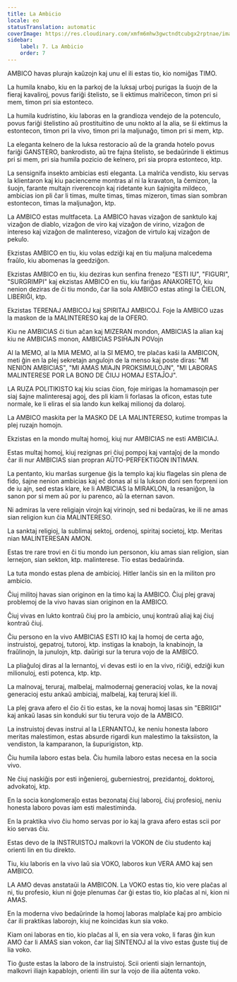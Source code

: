 ```yaml
---
title: La Ambicio
locale: eo
statusTranslation: automatic
coverImage: https://res.cloudinary.com/xmfm6mhw3gwctndtcubgx2rptnae/image/upload/v1740337243/small_cover_educacion_fundamental_a051170f1c.webp
sidebar:
    label: 7. La Ambicio
    order: 7
---
```

AMBICO havas plurajn kaŭzojn kaj unu el ili estas tio, kio nomiĝas TIMO.

La humila knabo, kiu en la parkoj de la luksaj urboj purigas la ŝuojn de la fieraj kavaliroj, povus fariĝi ŝtelisto, se li ektimus malriĉecon, timon pri si mem, timon pri sia estonteco.

La humila kudristino, kiu laboras en la grandioza vendejo de la potenculo, povus fariĝi ŝtelistino aŭ prostituitino de unu nokto al la alia, se ŝi ektimus la estontecon, timon pri la vivo, timon pri la maljunaĝo, timon pri si mem, ktp.

La eleganta kelnero de la luksa restoracio aŭ de la granda hotelo povus fariĝi GANSTERO, bankrodisto, aŭ tre fajna ŝtelisto, se bedaŭrinde li ektimus pri si mem, pri sia humila pozicio de kelnero, pri sia propra estonteco, ktp.

La sensignifa insekto ambicias esti eleganta. La malriĉa vendisto, kiu servas la klientaron kaj kiu pacienceme montras al ni la kravaton, la ĉemizon, la ŝuojn, farante multajn riverencojn kaj ridetante kun ŝajnigita mildeco, ambicias ion pli ĉar li timas, multe timas, timas mizeron, timas sian sombran estontecon, timas la maljunaĝon, ktp.

La AMBICO estas multfaceta. La AMBICO havas vizaĝon de sanktulo kaj vizaĝon de diablo, vizaĝon de viro kaj vizaĝon de virino, vizaĝon de intereso kaj vizaĝon de malintereso, vizaĝon de virtulo kaj vizaĝon de pekulo.

Ekzistas AMBICO en tiu, kiu volas edziĝi kaj en tiu maljuna malcedema fraŭlo, kiu abomenas la geedziĝon.

Ekzistas AMBICO en tiu, kiu deziras kun senfina frenezo "ESTI IU", "FIGURI", "SURGRIMPI" kaj ekzistas AMBICO en tiu, kiu fariĝas ANAKORETO, kiu nenion deziras de ĉi tiu mondo, ĉar lia sola AMBICO estas atingi la ĈIELON, LIBERIĜI, ktp.

Ekzistas TERENAJ AMBICOJ kaj SPIRITAJ AMBICOJ. Foje la AMBICO uzas la maskon de la MALINTERESO kaj de la OFERO.

Kiu ne AMBICIAS ĉi tiun aĉan kaj MIZERAN mondon, AMBICIAS la alian kaj kiu ne AMBICIAS monon, AMBICIAS PSIĤAJN POVojn

Al la MEMO, al la MIA MEMO, al la SI MEMO, tre plaĉas kaŝi la AMBICON, meti ĝin en la plej sekretajn angulojn de la menso kaj poste diras: "MI NENION AMBICIAS", "MI AMAS MIAJN PROKSIMULOJN", "MI LABORAS MALINTERESE POR LA BONO DE ĈIUJ HOMAJ ESTAĴOJ".

LA RUZA POLITIKISTO kaj kiu scias ĉion, foje mirigas la homamasojn per siaj ŝajne malinteresaj agoj, des pli kiam li forlasas la oficon, estas tute normale, ke li eliras el sia lando kun kelkaj milionoj da dolaroj.

La AMBICO maskita per la MASKO DE LA MALINTERESO, kutime trompas la plej ruzajn homojn.

Ekzistas en la mondo multaj homoj, kiuj nur AMBICIAS ne esti AMBICIAJ.

Estas multaj homoj, kiuj rezignas pri ĉiuj pompoj kaj vantaĵoj de la mondo ĉar ili nur AMBICIAS sian propran AŬTO-PERFEKTIGON INTIMAN.

La pentanto, kiu marŝas surgenue ĝis la templo kaj kiu flagelas sin plena de fido, ŝajne nenion ambicias kaj eĉ donas al si la lukson doni sen forpreni ion de iu ajn, sed estas klare, ke li AMBICIAS la MIRAKLON, la resaniĝon, la sanon por si mem aŭ por iu parenco, aŭ la eternan savon.

Ni admiras la vere religiajn virojn kaj virinojn, sed ni bedaŭras, ke ili ne amas sian religion kun ĉia MALINTERESO.

La sanktaj religioj, la sublimaj sektoj, ordenoj, spiritaj societoj, ktp. Meritas nian MALINTERESAN AMON.

Estas tre rare trovi en ĉi tiu mondo iun personon, kiu amas sian religion, sian lernejon, sian sekton, ktp. malinterese. Tio estas bedaŭrinda.

La tuta mondo estas plena de ambicioj. Hitler lanĉis sin en la militon pro ambicio.

Ĉiuj militoj havas sian originon en la timo kaj la AMBICO. Ĉiuj plej gravaj problemoj de la vivo havas sian originon en la AMBICO.

Ĉiuj vivas en lukto kontraŭ ĉiuj pro la ambicio, unuj kontraŭ aliaj kaj ĉiuj kontraŭ ĉiuj.

Ĉiu persono en la vivo AMBICIAS ESTI IO kaj la homoj de certa aĝo, instruistoj, gepatroj, tutoroj, ktp. instigas la knabojn, la knabinojn, la fraŭlinojn, la junulojn, ktp. daŭrigi sur la terura vojo de la AMBICO.

La pliaĝuloj diras al la lernantoj, vi devas esti io en la vivo, riĉiĝi, edziĝi kun milionuloj, esti potenca, ktp. ktp.

La malnovaj, teruraj, malbelaj, malmodernaj generacioj volas, ke la novaj generacioj estu ankaŭ ambiciaj, malbelaj, kaj teruraj kiel ili.

La plej grava afero el ĉio ĉi tio estas, ke la novaj homoj lasas sin "EBRIIGI" kaj ankaŭ lasas sin konduki sur tiu terura vojo de la AMBICO.

La instruistoj devas instrui al la LERNANTOJ, ke neniu honesta laboro meritas malestimon, estas absurde rigardi kun malestimo la taksiiston, la vendiston, la kamparanon, la ŝupurigiston, ktp.

Ĉiu humila laboro estas bela. Ĉiu humila laboro estas necesa en la socia vivo.

Ne ĉiuj naskiĝis por esti inĝenieroj, guberniestroj, prezidantoj, doktoroj, advokatoj, ktp.

En la socia konglomeraĵo estas bezonataj ĉiuj laboroj, ĉiuj profesioj, neniu honesta laboro povas iam esti malestiminda.

En la praktika vivo ĉiu homo servas por io kaj la grava afero estas scii por kio servas ĉiu.

Estas devo de la INSTRUISTOJ malkovri la VOKON de ĉiu studento kaj orienti lin en tiu direkto.

Tiu, kiu laboris en la vivo laŭ sia VOKO, laboros kun VERA AMO kaj sen AMBICO.

LA AMO devas anstataŭi la AMBICON. La VOKO estas tio, kio vere plaĉas al ni, tiu profesio, kiun ni ĝoje plenumas ĉar ĝi estas tio, kio plaĉas al ni, kion ni AMAS.

En la moderna vivo bedaŭrinde la homoj laboras malplaĉe kaj pro ambicio ĉar ili praktikas laborojn, kiuj ne koincidas kun sia voko.

Kiam oni laboras en tio, kio plaĉas al li, en sia vera voko, li faras ĝin kun AMO ĉar li AMAS sian vokon, ĉar liaj SINTENOJ al la vivo estas ĝuste tiuj de lia voko.

Tio ĝuste estas la laboro de la instruistoj. Scii orienti siajn lernantojn, malkovri iliajn kapablojn, orienti ilin sur la vojo de ilia aŭtenta voko.

